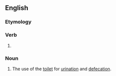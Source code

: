 ==English==

===Etymology===
{{suffix|en|toilet|ing}}

===Verb===
{{head|en|verb form}}

# {{present participle of|en|toilet|nocat=1}}

===Noun===
{{en-noun|-}}

# The use of the [[toilet]] for [[urination]] and [[defecation]].
